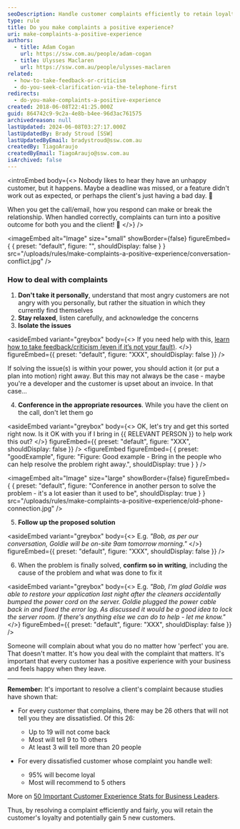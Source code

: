 ```yaml
---
seoDescription: Handle customer complaints efficiently to retain loyalty and gain new customers by following a structured approach that prioritizes understanding the issue, isolating the problem, and providing a solution.
type: rule
title: Do you make complaints a positive experience?
uri: make-complaints-a-positive-experience
authors:
  - title: Adam Cogan
    url: https://ssw.com.au/people/adam-cogan
  - title: Ulysses Maclaren
    url: https://ssw.com.au/people/ulysses-maclaren
related:
  - how-to-take-feedback-or-criticism
  - do-you-seek-clarification-via-the-telephone-first
redirects:
  - do-you-make-complaints-a-positive-experience
created: 2018-06-08T22:41:25.000Z
guid: 864742c9-9c2a-4e8b-b4ee-96d3ac761575
archivedreason: null
lastUpdated: 2024-06-08T03:27:17.000Z
lastUpdatedBy: Brady Stroud [SSW]
lastUpdatedByEmail: bradystroud@ssw.com.au
createdBy: TiagoAraujo
createdByEmail: TiagoAraujo@ssw.com.au
isArchived: false
---
```


<introEmbed
  body={<>
Nobody likes to hear they have an unhappy customer, but it happens. Maybe a deadline was missed, or a feature didn't work out as expected, or perhaps the client's just having a bad day. 🤬

When you get the call/email, how you respond can make or break the relationship. When handled correctly, complaints can turn into a positive outcome for both you and the client! 🎉
  </>}
/>

<imageEmbed
  alt="Image"
  size="small"
  showBorder={false}
  figureEmbed={ {
    preset: "default",
    figure: "",
    shouldDisplay: false
  } }
  src="/uploads/rules/make-complaints-a-positive-experience/conversation-conflict.jpg"
/>


### How to deal with complaints

1. **Don't take it personally**, understand that most angry customers are not angry with you personally, but rather the situation in which they currently find themselves
2. **Stay relaxed**, listen carefully, and acknowledge the concerns
3. **Isolate the issues**


<asideEmbed
  variant="greybox"
  body={<>
    If you need help with this, [learn how to take feedback/criticism (even if it’s not your fault)](/how-to-take-feedback-or-criticism/).
  </>}
  figureEmbed={{
    preset: "default",
    figure: "XXX",
    shouldDisplay: false
  }}
/>


   If solving the issue(s) is within your power, you should action it (or put a plan into motion) right away. But this may not always be the case - maybe you're a developer and the customer is upset about an invoice. In that case...

4. **Conference in the appropriate resources**. While you have the client on the call, don't let them go


<asideEmbed
  variant="greybox"
  body={<>
    OK, let's try and get this sorted right now. Is it OK with you if I bring in &#123;&#123; RELEVANT PERSON &#125;&#125; to help work this out?
  </>}
  figureEmbed={{
    preset: "default",
    figure: "XXX",
    shouldDisplay: false
  }}
/>
<figureEmbed figureEmbed={ {
  preset: "goodExample",
  figure: "Figure: Good example - Bring in the people who can help resolve the problem right away.",
  shouldDisplay: true
} } />


   
<imageEmbed
  alt="Image"
  size="large"
  showBorder={false}
  figureEmbed={ {
    preset: "default",
    figure: "Conference in another person to solve the problem - it's a lot easier than it used to be",
    shouldDisplay: true
  } }
  src="/uploads/rules/make-complaints-a-positive-experience/old-phone-connection.jpg"
/>


5. **Follow up the proposed solution**


<asideEmbed
  variant="greybox"
  body={<>
    E.g. _"Bob, as per our conversation, Goldie will be on-site 9am tomorrow morning."_
  </>}
  figureEmbed={{
    preset: "default",
    figure: "XXX",
    shouldDisplay: false
  }}
/>


6. When the problem is finally solved, **confirm so in writing**, including the cause of the problem and what was done to fix it


<asideEmbed
  variant="greybox"
  body={<>
    E.g. _"Bob, I'm glad Goldie was able to restore your application last night after the cleaners accidentally bumped the power cord on the server. Goldie plugged the power cable back in and fixed the error log. As discussed it would be a good idea to lock the server room. If there's anything else we can do to help - let me know."_
  </>}
  figureEmbed={{
    preset: "default",
    figure: "XXX",
    shouldDisplay: false
  }}
/>


Someone will complain about what you do no matter how 'perfect' you are. That doesn't matter. It's how you deal with the complaint that matters. It's important that every customer has a positive experience with your business and feels happy when they leave.

---

**Remember:** It's important to resolve a client's complaint because studies have shown that:

- For every customer that complains, there may be 26 others that will not tell you they are dissatisfied.
  Of this 26:

  - Up to 19 will not come back
  - Most will tell 9 to 10 others
  - At least 3 will tell more than 20 people

- For every dissatisfied customer whose complaint you handle well:

  - 95% will become loyal
  - Most will recommend to 5 others

More on [50 Important Customer Experience Stats for Business Leaders](https://www.huffpost.com/entry/50-important-customer-exp_b_8295772).

Thus, by resolving a complaint efficiently and fairly, you will retain the customer's loyalty and potentially gain 5 new customers.

